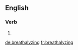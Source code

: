 ==English==

===Verb===
{{head|en|present participle}}

# {{present participle of|breathalyze|lang=en|nocat=1}}

[[de:breathalyzing]]
[[fr:breathalyzing]]